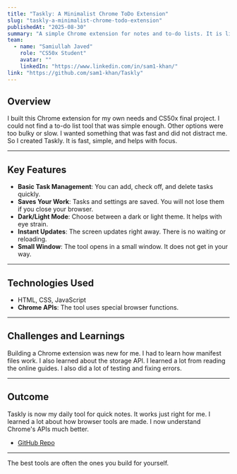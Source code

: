 ---
title: "Taskly: A Minimalist Chrome ToDo Extension"
slug: "taskly-a-minimalist-chrome-todo-extension"
publishedAt: "2025-08-30"
summary: "A simple Chrome extension for notes and to-do lists. It is lightweight and easy to use."
team:
  - name: "Samiullah Javed"
    role: "CS50x Student"
    avatar: ""
    linkedIn: "https://www.linkedin.com/in/sam1-khan/"
link: "https://github.com/sam1-khan/Taskly"
---

## Overview

I built this Chrome extension for my own needs and CS50x final project. I could not find a to-do list tool that was simple enough. Other options were too bulky or slow. I wanted something that was fast and did not distract me. So I created Taskly. It is fast, simple, and helps with focus.

***

## Key Features

- **Basic Task Management**: You can add, check off, and delete tasks quickly.
- **Saves Your Work**: Tasks and settings are saved. You will not lose them if you close your browser.
- **Dark/Light Mode**: Choose between a dark or light theme. It helps with eye strain.
- **Instant Updates**: The screen updates right away. There is no waiting or reloading.
- **Small Window**: The tool opens in a small window. It does not get in your way.

***

## Technologies Used

- HTML, CSS, JavaScript
- **Chrome APIs**: The tool uses special browser functions.

***

## Challenges and Learnings

Building a Chrome extension was new for me. I had to learn how manifest files work. I also learned about the storage API. I learned a lot from reading the online guides. I also did a lot of testing and fixing errors.

***

## Outcome

Taskly is now my daily tool for quick notes. It works just right for me. I learned a lot about how browser tools are made. I now understand Chrome's APIs much better.

- [GitHub Repo](https://github.com/sam1-khan/Taskly)

***

The best tools are often the ones you build for yourself.